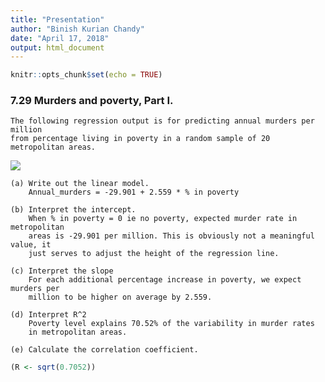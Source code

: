 ```yaml
---
title: "Presentation"
author: "Binish Kurian Chandy"
date: "April 17, 2018"
output: html_document
---
```


```r
knitr::opts_chunk$set(echo = TRUE)
```


### 7.29 Murders and poverty, Part I.
```
The following regression output is for predicting annual murders per million 
from percentage living in poverty in a random sample of 20 metropolitan areas.
```
![](/home/bkc/Desktop/murder_poverty.png)
```
(a) Write out the linear model.
    Annual_murders = -29.901 + 2.559 * % in poverty 
```
```
(b) Interpret the intercept.
    When % in poverty = 0 ie no poverty, expected murder rate in metropolitan
    areas is -29.901 per million. This is obviously not a meaningful value, it 
    just serves to adjust the height of the regression line.
```
```
(c) Interpret the slope
    For each additional percentage increase in poverty, we expect murders per 
    million to be higher on average by 2.559.
```
```
(d) Interpret R^2
    Poverty level explains 70.52% of the variability in murder rates
    in metropolitan areas.
```
```
(e) Calculate the correlation coefficient.
```
```r
(R <- sqrt(0.7052))
```
